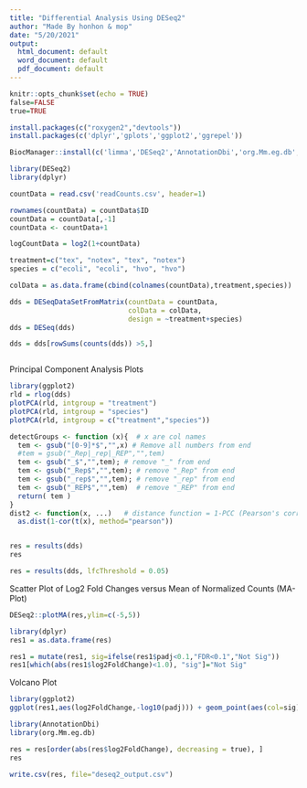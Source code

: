 ---
title: "Differential Analysis Using DESeq2"
author: "Made By honhon & mop"
date: "5/20/2021"
output:
  html_document: default
  word_document: default
  pdf_document: default
---

```{r setup, include=FALSE}
knitr::opts_chunk$set(echo = TRUE)
false=FALSE
true=TRUE
```

```{r, eval=false, echo=false}
install.packages(c("roxygen2","devtools"))
install.packages(c('dplyr','gplots','ggplot2','ggrepel'))
```

```{r, eval=false, echo=false}
BiocManager::install(c('limma','DESeq2','AnnotationDbi','org.Mm.eg.db','ReportingTools','GO.db','GOstats','pathview','gage','gageData','select'))
```


```{r, message=false, echo=false}
library(DESeq2)
library(dplyr)

countData = read.csv('readCounts.csv', header=1)
```


```{r, echo=false}
rownames(countData) = countData$ID
countData = countData[,-1]
countData <- countData+1

```

```{r, message=false, echo=false}
logCountData = log2(1+countData)
```

```{r, message=false, echo=false}
treatment=c("tex", "notex", "tex", "notex")
species = c("ecoli", "ecoli", "hvo", "hvo")
```


```{r, message=false, echo=false, warning=FALSE}
colData = as.data.frame(cbind(colnames(countData),treatment,species))
```


```{r, message=false, echo=false, warning=FALSE}
dds = DESeqDataSetFromMatrix(countData = countData, 
                             colData = colData, 
                             design = ~treatment+species)
dds = DESeq(dds)
```


```{r, message=false, echo=false}
dds = dds[rowSums(counts(dds)) >5,]
```


```{r, message=false, echo=false}
```

Principal Component Analysis Plots

```{r, message=false, echo=false}
library(ggplot2)
rld = rlog(dds)
plotPCA(rld, intgroup = "treatment")
plotPCA(rld, intgroup = "species")
plotPCA(rld, intgroup = c("treatment","species"))
```



```{r, message=false, echo=false}
detectGroups <- function (x){  # x are col names
  tem <- gsub("[0-9]*$","",x) # Remove all numbers from end
  #tem = gsub("_Rep|_rep|_REP","",tem)
  tem <- gsub("_$","",tem); # remove "_" from end
  tem <- gsub("_Rep$","",tem); # remove "_Rep" from end
  tem <- gsub("_rep$","",tem); # remove "_rep" from end
  tem <- gsub("_REP$","",tem)  # remove "_REP" from end
  return( tem )
}
dist2 <- function(x, ...)   # distance function = 1-PCC (Pearson's correlation coefficient)
  as.dist(1-cor(t(x), method="pearson"))
```

```{r, message=false, echo=false}
```

```{r, echo=false}
res = results(dds)
res
```

```{r, message=false, echo=false}
res = results(dds, lfcThreshold = 0.05)
```

Scatter Plot of Log2 Fold Changes versus Mean of Normalized Counts (MA-Plot)

```{r, message=false, echo=false}
DESeq2::plotMA(res,ylim=c(-5,5))
```

```{r, message=false, echo=false}
library(dplyr)
res1 = as.data.frame(res)

res1 = mutate(res1, sig=ifelse(res1$padj<0.1,"FDR<0.1","Not Sig"))
res1[which(abs(res1$log2FoldChange)<1.0), "sig"]="Not Sig"
```

Volcano Plot

```{r, message=false, echo=false, warning=false}
library(ggplot2)
ggplot(res1,aes(log2FoldChange,-log10(padj))) + geom_point(aes(col=sig))+scale_color_manual(values=c("red","black"))

```




```{r, message=false, echo=false}
library(AnnotationDbi)
library(org.Mm.eg.db)
```

```{r, message=false, echo=false}
res = res[order(abs(res$log2FoldChange), decreasing = true), ]
res
```






```{r, message=false, echo=false}
write.csv(res, file="deseq2_output.csv")
```
